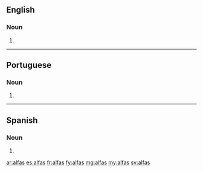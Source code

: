 ==English==

===Noun===
{{head|en|noun plural form}}

# {{plural of|alfa|lang=en}}

----

==Portuguese==

===Noun===
{{head|pt|noun plural form}}

# {{plural of|alfa|lang=pt}}

----

==Spanish==

===Noun===
{{head|es|noun form|g=f-p}}

# {{plural of|alfa|lang=es}}

[[ar:alfas]]
[[es:alfas]]
[[fr:alfas]]
[[fy:alfas]]
[[mg:alfas]]
[[my:alfas]]
[[sv:alfas]]